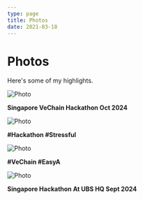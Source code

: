 ```yaml
---
type: page
title: Photos
date: 2021-03-18
---
```




# Photos

Here's some of my highlights.


<Image
  src="/images/hackathon/hkt-1.png"
  alt="Photo"
  width={1125}
  height={750}
  priority
  className="next-image"
/>

**Singapore VeChain Hackathon Oct 2024**

<Image
  src="/images/hackathon/hkt-2.png"
  alt="Photo"
  width={1125}
  height={750}
  priority
  className="next-image"
/>

**#Hackathon #Stressful**

<Image
  src="/images/hackathon/hkt-5.png"
  alt="Photo"
  width={1125}
  height={750}
  priority
  className="next-image"
/>

**#VeChain #EasyA**


<Image
  src="/images/hackathon/hkt-4.jpg"
  alt="Photo"
  width={1125}
  height={750}
  priority
  className="next-image"
/>

**Singapore Hackathon At UBS HQ Sept 2024**


